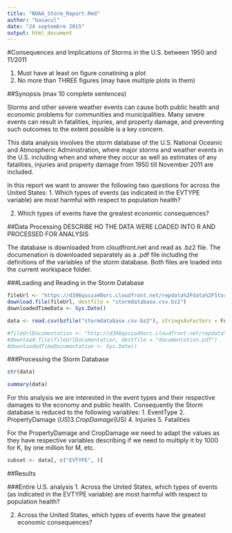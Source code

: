 ```yaml
---
title: "NOAA_Storm_Report.Rmd"
author: "basacul"
date: "24 septembre 2015"
output: html_document
---
```


#Consequences and Implications of Storms in the U.S. between 1950 and 11/2011

1. Must have at least on figure conatining a plot
2. No more than THREE figures (may have multiple plots in them)

##Synopsis (max 10 complete sentences)

Storms and other severe weather events can cause both public health and economic problems for communities and municipalities. Many severe events can result in fatalities, injuries, and property damage, and preventing such outcomes to the extent possible is a key concern.

This data analysis involves the storm database of the U.S. National Oceanic and Atmospheric Administration, where major storms and weather events in the U.S. including when and where they occur as well as estimates of any fatalities, injuries and property damage from 1950 till November 2011 are included.

In this report we want to answer the following two questions for across the United States:
1.  Which types of events (as indicated in the EVTYPE variable) are most harmful with respect to population health?

2. Which types of events have the greatest economic consequences?

##Data Processing
DESCRIBE HO THE DATA WERE LOADED INTO R AND PROCESSED FOR ANALYSIS

The database is downloaded from cloudfront.net and read as .bz2 file. The documenation is downloaded separately as a .pdf file including the definitions of the variables of the storm database. Both files are loaded into the current workspace folder.

###Loading and Reading in the Storm Database
```r
fileUrl <- "https://d396qusza40orc.cloudfront.net/repdata%2Fdata%2FStormData.csv.bz2"
download.file(fileUrl, destfile = "stormdatabase.csv.bz2")
downloadedTimeData <- Sys.Date()

data <- read.csv(bzfile("stormdatabase.csv.bz2"), stringsAsFactors = FALSE)

#fileUrlDocumentation <- "http://d396qusza40orc.cloudfront.net/repdata%2Fpeer2_doc%2Fpd01016005curr.pdf"
#download.file(fileUrlDocumentation, destfile = "documentation.pdf")
#downloadedTimeDocumentation <- Sys.Date()
```
###Processing the Storm Database
```r
str(data)

summary(data)
```

For this analysis we are interested in the event types and their respective damages to the economy and public health. Consequently the Storm database is reduced to the following variables:
1. EventType
2. PropertyDamage ($US)
3. CropDamage ($US)
4. Injuries
5. Fatalities

For the PropertyDamage and CropDamage we need to adapt the values as they have respective variables describing if we need to multiply it by 1000 for K, by one million for M, etc.

```r
subset <- data[, c("EVTYPE", )]
```
##Results

###Entire U.S. analysis
1.  Across the United States, which types of events (as indicated in the EVTYPE variable) are most harmful     with respect to population health?

2. Across the United States, which types of events have the greatest economic consequences?


```r

```


